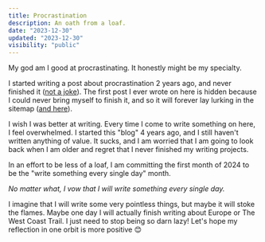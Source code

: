 ```yaml
---
title: Procrastination
description: An oath from a loaf.
date: "2023-12-30"
updated: "2023-12-30"
visibility: "public"
---
```


My god am I good at procrastinating. It honestly might be my specialty.

I started writing a post about procrastination 2 years ago, and never finished it ([not a joke](https://github.com/joeyvanlierop/joey/blob/e8fefa3725492305f51dd0e7c8fe52d81f3d8c92/posts/humans.mdx)). The first post I ever wrote on here is hidden because I could never bring myself to finish it, and so it will forever lay lurking in the sitemap ([and here](https://joeyvanlierop.com/writing/hello-world)). 

I wish I was better at writing. Every time I come to write something on here, I feel overwhelmed. I started this "blog" 4 years ago, and I still haven't written anything of value. It sucks, and I am worried that I am going to look back when I am older and regret that I never finished my writing projects.

In an effort to be less of a loaf, I am committing the first month of 2024 to be the "write something every single day" month.

<i align="center" className="fancy">
No matter what, I vow that I will write something every single day.
</i>

I imagine that I will write some very pointless things, but maybe it will stoke the flames. Maybe one day I will actually finish writing about Europe or The West Coast Trail. I just need to stop being so darn lazy! Let's hope my reflection in one orbit is more positive 😊